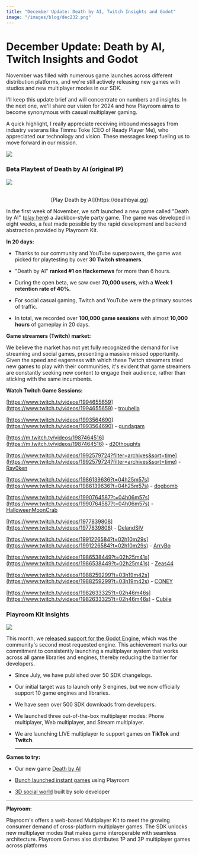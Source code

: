 ```yaml
---
title: "December Update: Death by AI, Twitch Insights and Godot"
image: "/images/blog/dec232.png"
---
```



# December Update: Death by AI, Twitch Insights and Godot

<AuthorBio author="tabish" date="Dec 06 2023" />

November was filled with numerous game launches across different distribution platforms, and we're still actively releasing new games with studios and new multiplayer modes in our SDK.

I'll keep this update brief and will concentrate on numbers and insights. In the next one, we'll share our vision for 2024 and how Playroom aims to become synonymous with casual multiplayer gaming.

A quick highlight, I really appreciate receiving inbound messages from industry veterans like Timmu Toke (CEO of Ready Player Me), who appreciated our technology and vision. These messages keep fueling us to move forward in our mission.

![](/images/blog/dec231.jpg)


### **Beta Playtest of Death by AI (original IP)**

![](/images/blog/dec232.png)

<br/>
  <center>[Play Death by AI](https://deathbyai.gg)</center>
  

In the first week of November, we soft launched a new game called "Death by AI" ([play here](https://deathbyai.gg/)) a Jackbox-style party game. The game was developed in eight weeks, a feat made possible by the rapid development and backend abstraction provided by Playroom Kit.

**In 20 days:**

*   Thanks to our community and YouTube superpowers, the game was picked for playtesting by over **30 Twitch streamers**.
    
*   "Death by AI" **ranked #1 on Hackernews** for more than 6 hours.
    
*   During the open beta, we saw over **70,000 users**, with a **Week 1 retention rate of 40%**.
    
*   For social casual gaming, Twitch and YouTube were the primary sources of traffic.
    
*   In total, we recorded over **100,000 game sessions** with almost **10,000 hours** of gameplay in 20 days.
    

**Game streamers (Twitch) market:**

We believe the market has not yet fully recognized the demand for live streaming and social games, presenting a massive missed opportunity. Given the speed and eagerness with which these Twitch streamers tried new games to play with their communities, it's evident that game streamers are constantly seeking new content to engage their audience, rather than sticking with the same incumbents.

**Watch Twitch Game Sessions:**

[https://www.twitch.tv/videos/1994655659](https://www.twitch.tv/videos/1994655659) - [troubella](https://www.twitch.tv/troubella)

[https://www.twitch.tv/videos/1993564690](https://www.twitch.tv/videos/1993564690) - [gundagam](https://www.twitch.tv/gundagam)

[https://m.twitch.tv/videos/1987464516](https://m.twitch.tv/videos/1987464516) - [d20thoughts](https://m.twitch.tv/d20thoughts/videos)

[https://www.twitch.tv/videos/1992579724?filter=archives&sort=time](https://www.twitch.tv/videos/1992579724?filter=archives&sort=time) - [Ray0ken](https://www.twitch.tv/ray0ken)

[https://www.twitch.tv/videos/1986139636?t=04h25m57s](https://www.twitch.tv/videos/1986139636?t=04h25m57s) - [dogbomb](https://www.twitch.tv/dogbomb)

[https://www.twitch.tv/videos/1990764587?t=04h06m57s](https://www.twitch.tv/videos/1990764587?t=04h06m57s) - [HalloweenMoonCrab](https://www.twitch.tv/halloweenmooncrab)

[https://www.twitch.tv/videos/1977839808](https://www.twitch.tv/videos/1977839808) - [DelandSIV](https://www.twitch.tv/delandsiv)

[https://www.twitch.tv/videos/1991226584?t=02h10m29s](https://www.twitch.tv/videos/1991226584?t=02h10m29s) - [ArryBo](https://www.twitch.tv/arrybo)

[https://www.twitch.tv/videos/1986538449?t=02h25m41s](https://www.twitch.tv/videos/1986538449?t=02h25m41s) - [Zeas44](https://www.twitch.tv/zeas44)

[https://www.twitch.tv/videos/1988259299?t=03h19m42s](https://www.twitch.tv/videos/1988259299?t=03h19m42s) - [CONEY](https://www.twitch.tv/coney)

[https://www.twitch.tv/videos/1982633325?t=02h46m46s](https://www.twitch.tv/videos/1982633325?t=02h46m46s) - [Cubiie](https://www.twitch.tv/cubiie)

### **Playroom Kit Insights**

![](/images/blog/dec233.png)

This month, we [released support for the Godot Engine](https://docs.joinplayroom.com/usage/godot), which was the community's second most requested engine. This achievement marks our commitment to consistently launching a multiplayer system that works across all game libraries and engines, thereby reducing the barrier for developers.

*   Since July, we have published over 50 SDK changelogs.
    
*   Our initial target was to launch only 3 engines, but we now officially support 10 game engines and libraries.
    
*   We have seen over 500 SDK downloads from developers.
    
*   We launched three out-of-the-box multiplayer modes: Phone multiplayer, Web multiplayer, and Stream multiplayer.
    
*   We are launching LIVE multiplayer to support games on **TikTok** and **Twitch**.
    
    * * *
    

**Games to try:**

*   Our new game [Death by AI](https://deathbyai.gg/)
    
*   [Bunch launched instant games](https://www.linkedin.com/posts/taabi_super-excited-to-announce-playrooms-partnership-activity-7132925668656365568-aiNQ?utm_source=share&utm_medium=member_desktop) using Playroom
    
*   [3D social world](https://10yutae29.kr/world) built by solo developer
    

* * *

**Playroom:**

Playroom's offers a web-based Multiplayer Kit to meet the growing consumer demand of cross-platform multiplayer games. The SDK unlocks new multiplayer modes that makes game interoperable with seamless architecture. Playroom Games also distributes 1P and 3P multiplayer games across platforms